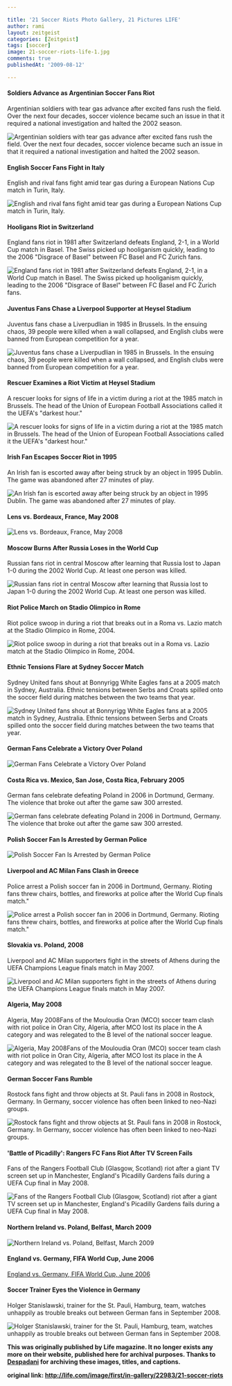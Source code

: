 ```yaml
---

title: '21 Soccer Riots Photo Gallery, 21 Pictures LIFE'
author: rami
layout: zeitgeist 
categories: [Zeitgeist]
tags: [soccer]
image: 21-soccer-riots-life-1.jpg
comments: true
publishedAt: '2009-08-12'

---
```


#### Soldiers Advance as Argentinian Soccer Fans Riot

Argentinian soldiers with tear gas advance after excited fans rush the field. Over the next four decades, soccer violence became such an issue in that it required a national investigation and halted the 2002 season.

![Argentinian soldiers with tear gas advance after excited fans rush the field. Over the next four decades, soccer violence became such an issue in that it required a national investigation and halted the 2002 season.](/assets/images/content/zeitgeist/21-soccer-riots-life-1.jpg)

#### English Soccer Fans Fight in Italy

English and rival fans fight amid tear gas during a European Nations Cup match in Turin, Italy.

![English and rival fans fight amid tear gas during a European Nations Cup match in Turin, Italy.](/assets/images/content/zeitgeist/21-soccer-riots-life-2.jpg)

#### Hooligans Riot in Switzerland

England fans riot in 1981 after Switzerland defeats England, 2-1, in a World Cup match in Basel. The Swiss picked up hooliganism quickly, leading to the 2006 &#34;Disgrace of Basel&#34; between FC Basel and FC Zurich fans.

![England fans riot in 1981 after Switzerland defeats England, 2-1, in a World Cup match in Basel. The Swiss picked up hooliganism quickly, leading to the 2006 &#34;Disgrace of Basel&#34; between FC Basel and FC Zurich fans.](/assets/images/content/zeitgeist/21-soccer-riots-life-3.jpg)

#### Juventus Fans Chase a Liverpool Supporter at Heysel Stadium 

Juventus fans chase a Liverpudlian in 1985 in Brussels. In the ensuing chaos, 39 people were killed when a wall collapsed, and English clubs were banned from European competition for a year.

![Juventus fans chase a Liverpudlian in 1985 in Brussels. In the ensuing chaos, 39 people were killed when a wall collapsed, and English clubs were banned from European competition for a year.](/assets/images/content/zeitgeist/21-soccer-riots-life-4.jpg)

#### Rescuer Examines a Riot Victim at Heysel Stadium

A rescuer looks for signs of life in a victim during a riot at the 1985 match in Brussels. The head of the Union of European Football Associations called it the UEFA's &#34;darkest hour.&#34;

![A rescuer looks for signs of life in a victim during a riot at the 1985 match in Brussels. The head of the Union of European Football Associations called it the UEFA's &#34;darkest hour.&#34;](/assets/images/content/zeitgeist/21-soccer-riots-life-5.jpg)

#### Irish Fan Escapes Soccer Riot in 1995 

An Irish fan is escorted away after being struck by an object in 1995 Dublin. The game was abandoned after 27 minutes of play.

![An Irish fan is escorted away after being struck by an object in 1995 Dublin. The game was abandoned after 27 minutes of play.](/assets/images/content/zeitgeist/21-soccer-riots-life-6.jpg)

#### Lens vs. Bordeaux, France, May 2008 

![Lens vs. Bordeaux, France, May 2008](/assets/images/content/zeitgeist/21-soccer-riots-life-7.jpg)

#### Moscow Burns After Russia Loses in the World Cup 

Russian fans riot in central Moscow after learning that Russia lost to Japan 1-0 during the 2002 World Cup. At least one person was killed.

![Russian fans riot in central Moscow after learning that Russia lost to Japan 1-0 during the 2002 World Cup. At least one person was killed.](/assets/images/content/zeitgeist/21-soccer-riots-life-8.jpg)

#### Riot Police March on Stadio Olimpico in Rome

Riot police swoop in during a riot that breaks out in a Roma vs. Lazio match at the Stadio Olimpico in Rome, 2004.

![Riot police swoop in during a riot that breaks out in a Roma vs. Lazio match at the Stadio Olimpico in Rome, 2004.](/assets/images/content/zeitgeist/21-soccer-riots-life-9.jpg)

#### Ethnic Tensions Flare at Sydney Soccer Match 

Sydney United fans shout at Bonnyrigg White Eagles fans at a 2005 match in Sydney, Australia. Ethnic tensions between Serbs and Croats spilled onto the soccer field during matches between the two teams that year.

![Sydney United fans shout at Bonnyrigg White Eagles fans at a 2005 match in Sydney, Australia. Ethnic tensions between Serbs and Croats spilled onto the soccer field during matches between the two teams that year.](/assets/images/content/zeitgeist/21-soccer-riots-life-10.jpg)

#### German Fans Celebrate a Victory Over Poland 

![German Fans Celebrate a Victory Over Poland](/assets/images/content/zeitgeist/21-soccer-riots-life-11.jpg)

#### Costa Rica vs. Mexico, San Jose, Costa Rica, February 2005 

German fans celebrate defeating Poland in 2006 in Dortmund, Germany. The violence that broke out after the game saw 300 arrested.

![German fans celebrate defeating Poland in 2006 in Dortmund, Germany. The violence that broke out after the game saw 300 arrested.](/assets/images/content/zeitgeist/21-soccer-riots-life-12.jpg)

#### Polish Soccer Fan Is Arrested by German Police 

![Polish Soccer Fan Is Arrested by German Police](/assets/images/content/zeitgeist/21-soccer-riots-life-13.jpg)

#### Liverpool and AC Milan Fans Clash in Greece 

Police arrest a Polish soccer fan in 2006 in Dortmund, Germany. Rioting fans threw chairs, bottles, and fireworks at police after the World Cup finals match."

![Police arrest a Polish soccer fan in 2006 in Dortmund, Germany. Rioting fans threw chairs, bottles, and fireworks at police after the World Cup finals match."](/assets/images/content/zeitgeist/21-soccer-riots-life-14.jpg)

#### Slovakia vs. Poland, 2008 

Liverpool and AC Milan supporters fight in the streets of Athens during the UEFA Champions League finals match in May 2007.

![Liverpool and AC Milan supporters fight in the streets of Athens during the UEFA Champions League finals match in May 2007.](/assets/images/content/zeitgeist/21-soccer-riots-life-15.jpg)

#### Algeria, May 2008 

Algeria, May 2008Fans of the Mouloudia Oran (MCO) soccer team clash with riot police in Oran City, Algeria, after MCO lost its place in the A category and was relegated to the B level of the national soccer league.

![Algeria, May 2008Fans of the Mouloudia Oran (MCO) soccer team clash with riot police in Oran City, Algeria, after MCO lost its place in the A category and was relegated to the B level of the national soccer league.](/assets/images/content/zeitgeist/21-soccer-riots-life-16.jpg)

#### German Soccer Fans Rumble 

Rostock fans fight and throw objects at St. Pauli fans in 2008 in Rostock, Germany. In Germany, soccer violence has often been linked to neo-Nazi groups.

![Rostock fans fight and throw objects at St. Pauli fans in 2008 in Rostock, Germany. In Germany, soccer violence has often been linked to neo-Nazi groups.](/assets/images/content/zeitgeist/21-soccer-riots-life-17.jpg)

#### 'Battle of Picadilly': Rangers FC Fans Riot After TV Screen Fails 

Fans of the Rangers Football Club (Glasgow, Scotland) riot after a giant TV screen set up in Manchester, England's Picadilly Gardens fails during a UEFA Cup final in May 2008.

![Fans of the Rangers Football Club (Glasgow, Scotland) riot after a giant TV screen set up in Manchester, England's Picadilly Gardens fails during a UEFA Cup final in May 2008.](/assets/images/content/zeitgeist/21-soccer-riots-life-18.jpg)

#### Northern Ireland vs. Poland, Belfast, March 2009 

![Northern Ireland vs. Poland, Belfast, March 2009](/assets/images/content/zeitgeist/21-soccer-riots-life-19.jpg)

#### England vs. Germany, FIFA World Cup, June 2006 

[England vs. Germany, FIFA World Cup, June 2006 ](/assets/images/content/zeitgeist/21-soccer-riots-life-20.jpg)

#### Soccer Trainer Eyes the Violence in Germany 

Holger Stanislawski, trainer for the St. Pauli, Hamburg, team, watches unhappily as trouble breaks out between German fans in September 2008.

![Holger Stanislawski, trainer for the St. Pauli, Hamburg, team, watches unhappily as trouble breaks out between German fans in September 2008.](/assets/images/content/zeitgeist/21-soccer-riots-life-21.jpg)

__This was originally published by Life magazine. It no longer exists any more on their website, published here for archival purposes. Thanks to [Despadani](http://despadanicom.blogspot.com/2011/03/21-soccer-riots.html) for archiving these images, titles, and captions.__

__original link: http://life.com/image/first/in-gallery/22983/21-soccer-riots__

